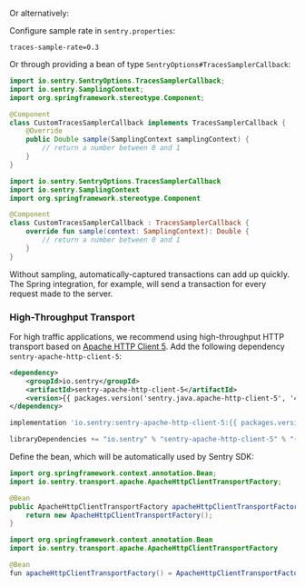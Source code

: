 Or alternatively:

Configure sample rate in `sentry.properties`:

```properties
traces-sample-rate=0.3
```

Or through providing a bean of type `SentryOptions#TracesSamplerCallback`:

```java {tabTitle:Java}
import io.sentry.SentryOptions.TracesSamplerCallback;
import io.sentry.SamplingContext;
import org.springframework.stereotype.Component;

@Component
class CustomTracesSamplerCallback implements TracesSamplerCallback {
    @Override
    public Double sample(SamplingContext samplingContext) {
        // return a number between 0 and 1
    }
}
```

```kotlin {tabTitle:Kotlin}
import io.sentry.SentryOptions.TracesSamplerCallback
import io.sentry.SamplingContext
import org.springframework.stereotype.Component

@Component
class CustomTracesSamplerCallback : TracesSamplerCallback {
    override fun sample(context: SamplingContext): Double {
        // return a number between 0 and 1
    }
}
```

Without sampling, automatically-captured transactions can add up quickly. The Spring integration, for example, will send a transaction for every request made to the server.

### High-Throughput Transport

For high traffic applications, we recommend using high-throughput HTTP transport based on [Apache HTTP Client 5](https://hc.apache.org/httpcomponents-client-5.0.x/index.html). Add the following dependency `sentry-apache-http-client-5`:

```xml {tabTitle:Maven}
<dependency>
    <groupId>io.sentry</groupId>
    <artifactId>sentry-apache-http-client-5</artifactId>
    <version>{{ packages.version('sentry.java.apache-http-client-5', '4.0.0') }}</version>
</dependency>
```

```groovy {tabTitle:Gradle}
implementation 'io.sentry:sentry-apache-http-client-5:{{ packages.version('sentry.java.apache-http-client-5', '4.0.0') }}'
```

```scala {tabTitle:SBT}
libraryDependencies += "io.sentry" % "sentry-apache-http-client-5" % "{{ packages.version('sentry.java.apache-http-client-5', '4.0.0') }}"
```

Define the bean, which will be automatically used by Sentry SDK:

```java {tabTitle:Java}
import org.springframework.context.annotation.Bean;
import io.sentry.transport.apache.ApacheHttpClientTransportFactory;

@Bean
public ApacheHttpClientTransportFactory apacheHttpClientTransportFactory() {
    return new ApacheHttpClientTransportFactory();
}
```

```java {tabTitle:Kotlin}
import org.springframework.context.annotation.Bean
import io.sentry.transport.apache.ApacheHttpClientTransportFactory

@Bean
fun apacheHttpClientTransportFactory() = ApacheHttpClientTransportFactory()
```
